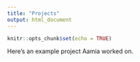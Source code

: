 ```yaml
---
title: "Projects"
output: html_document
---
```


```r
knitr::opts_chunk$set(echo = TRUE)
```

Here's an example project Aamia worked on. 